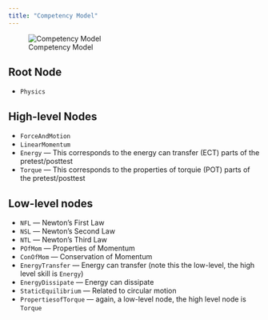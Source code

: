 ```yaml
---
title: "Competency Model"
---
```


![Competency Model](img/CompetencyModel.png)


## Root Node

* `Physics`

## High-level Nodes

* `ForceAndMotion`
* `LinearMomentum`
* `Energy`  --- This corresponds to the energy can transfer (ECT) parts of the pretest/posttest
* `Torque` --- This corresponds to the properties of torquie (POT) parts of the
pretest/posttest

## Low-level nodes

* `NFL` --- Newton's First Law
* `NSL` --- Newton's Second Law
* `NTL` --- Newton's Third Law
* `POfMom` --- Properties of Momentum
* `ConOfMom` --- Conservation of Momentum
* `EnergyTransfer` --- Energy can transfer (note this the low-level, the high 
level skill is `Energy`)
* `EnergyDissipate` --- Energy can dissipate
* `StaticEquilibrium` --- Related to circular motion
* `PropertiesofTorque` --- again, a low-level node, the high level node is `Torque`
